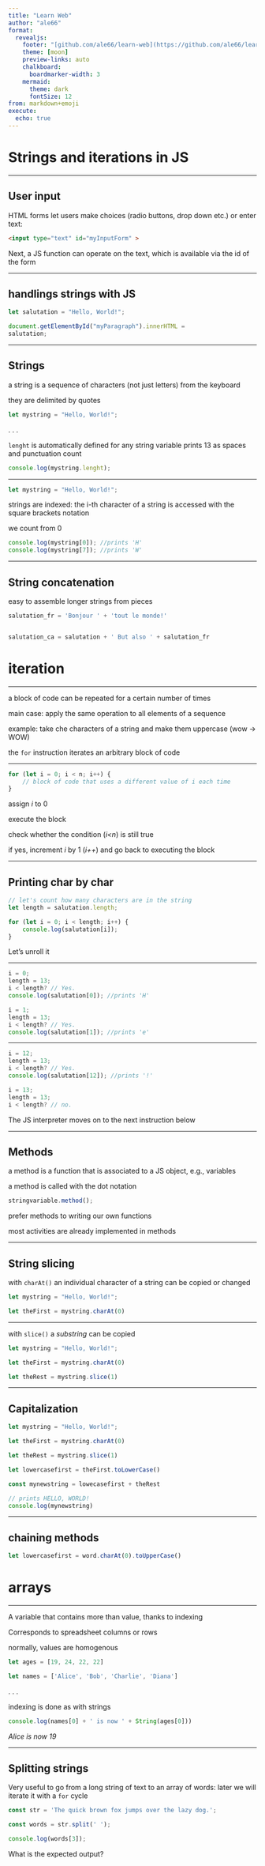 ```yaml
---
title: "Learn Web"
author: "ale66"
format: 
  revealjs:
    footer: "[github.com/ale66/learn-web](https://github.com/ale66/learn-web)&nbsp;&nbsp;&nbsp;"
    theme: [moon]
    preview-links: auto
    chalkboard: 
      boardmarker-width: 3
    mermaid:
      theme: dark
      fontSize: 12
from: markdown+emoji
execute:
  echo: true
---
```


# Strings and iterations in JS

---

## User input

HTML forms let users make choices (radio buttons, drop down etc.) or enter text:

```html
<input type="text" id="myInputForm" >
```

Next, a JS function can operate on the text, which is available via the id of the form


---

## handlings strings with JS

```js
let salutation = "Hello, World!";

document.getElementById("myParagraph").innerHTML =
salutation; 
```

---

## Strings

a string is a sequence of characters (not just letters) from the keyboard

they are delimited by quotes

```js
let mystring = "Hello, World!";
```

. . .

`lenght` is automatically defined for any string variable
prints 13 as spaces and punctuation count

```js
console.log(mystring.lenght);
```


---

```js
let mystring = "Hello, World!";
```

strings are indexed: the i-th character of a string is accessed with the square brackets notation

we count from 0

```js
console.log(mystring[0]); //prints 'H'
console.log(mystring[7]); //prints 'W'
```

---

## String concatenation

easy to assemble longer strings from pieces


```js
salutation_fr = 'Bonjour ' + 'tout le monde!'


salutation_ca = salutation + ' But also ' + salutation_fr
```


# iteration


---

a block of code can be repeated for a certain number of times

main case: apply the same operation to all elements of a sequence

example: take che characters of a string and make them uppercase (wow -> WOW)

the `for` instruction iterates an arbitrary block of code


---

```js
for (let i = 0; i < n; i++) {
    // block of code that uses a different value of i each time
} 
```

assign *i* to 0 

execute the block 

check whether the condition (*i<n*) is still true

if yes, increment *i* by 1 (*i++*) and go back to executing the block 


---

## Printing char by char

```js
// let's count how many characters are in the string
let length = salutation.length;

for (let i = 0; i < length; i++) {
    console.log(salutation[i]);
}
```

Let's unroll it

---

```js
i = 0;
length = 13;
i < length? // Yes.
console.log(salutation[0]); //prints 'H'
```

```js
i = 1;
length = 13;
i < length? // Yes.
console.log(salutation[1]); //prints 'e'
```

---

```js
i = 12;
length = 13;
i < length? // Yes.
console.log(salutation[12]); //prints '!'
```

```js
i = 13;
length = 13;
i < length? // no.
```

The JS interpreter moves on to the next instruction below

---

## Methods

a method is a function that is associated to a JS object, e.g., variables

a method is called with the dot notation

```js
stringvariable.method();
```

prefer methods to writing our own functions

most activities are already implemented in methods


---

## String slicing

with `charAt()` an individual character of a string can be copied or changed

```js
let mystring = "Hello, World!";

let theFirst = mystring.charAt(0)
```


---

with `slice()` a *substring* can be copied 


```js
let mystring = "Hello, World!";

let theFirst = mystring.charAt(0)

let theRest = mystring.slice(1)
```


---

## Capitalization

```js
let mystring = "Hello, World!";

let theFirst = mystring.charAt(0)

let theRest = mystring.slice(1)

let lowercasefirst = theFirst.toLowerCase()

const mynewstring = lowecasefirst + theRest

// prints HELLO, WORLD!
console.log(mynewstring)
```


---

## chaining methods

```js
let lowercasefirst = word.charAt(0).toUpperCase()
```


# arrays


---

A variable that contains more than value, thanks to indexing

Corresponds to spreadsheet columns or rows

normally, values are homogenous

```js
let ages = [19, 24, 22, 22]

let names = ['Alice', 'Bob', 'Charlie', 'Diana']
```

. . .

indexing is done as with strings

```js
console.log(names[0] + ' is now ' + String(ages[0]))
```

*Alice is now 19*


---

## Splitting strings

Very useful to go from a long string of text to an array of words: later we will iterate it with a `for` cycle

```js
const str = 'The quick brown fox jumps over the lazy dog.';

const words = str.split(' ');

console.log(words[3]);
```

What is the expected output?

